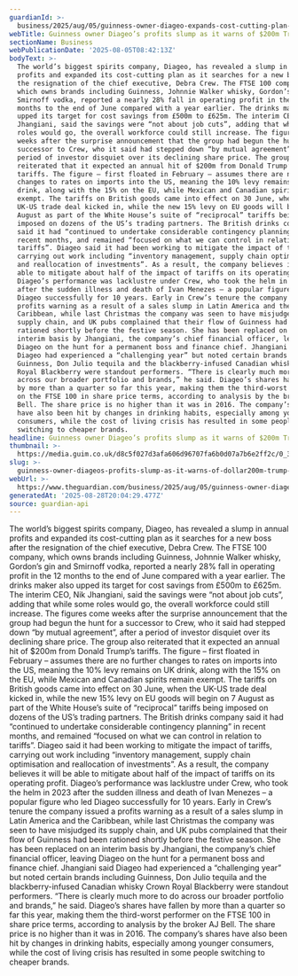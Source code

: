 ```yaml
---
guardianId: >-
  business/2025/aug/05/guinness-owner-diageo-expands-cost-cutting-plan-as-profits-slump
webTitle: Guinness owner Diageo’s profits slump as it warns of $200m Trump tariff hit
sectionName: Business
webPublicationDate: '2025-08-05T08:42:13Z'
bodyText: >-
  The world’s biggest spirits company, Diageo, has revealed a slump in annual
  profits and expanded its cost-cutting plan as it searches for a new boss after
  the resignation of the chief executive, Debra Crew. The FTSE 100 company,
  which owns brands including Guinness, Johnnie Walker whisky, Gordon’s gin and
  Smirnoff vodka, reported a nearly 28% fall in operating profit in the 12
  months to the end of June compared with a year earlier. The drinks maker also
  upped its target for cost savings from £500m to £625m. The interim CEO, Nik
  Jhangiani, said the savings were “not about job cuts”, adding that while some
  roles would go, the overall workforce could still increase. The figures come
  weeks after the surprise announcement that the group had begun the hunt for a
  successor to Crew, who it said had stepped down “by mutual agreement”, after a
  period of investor disquiet over its declining share price. The group also
  reiterated that it expected an annual hit of $200m from Donald Trump’s
  tariffs. The figure – first floated in February – assumes there are no further
  changes to rates on imports into the US, meaning the 10% levy remains on UK
  drink, along with the 15% on the EU, while Mexican and Canadian spirits remain
  exempt. The tariffs on British goods came into effect on 30 June, when the
  UK-US trade deal kicked in, while the new 15% levy on EU goods will begin on 7
  August as part of the White House’s suite of “reciprocal” tariffs being
  imposed on dozens of the US’s trading partners. The British drinks company
  said it had “continued to undertake considerable contingency planning” in
  recent months, and remained “focused on what we can control in relation to
  tariffs”. Diageo said it had been working to mitigate the impact of tariffs,
  carrying out work including “inventory management, supply chain optimisation
  and reallocation of investments”. As a result, the company believes it will be
  able to mitigate about half of the impact of tariffs on its operating profit.
  Diageo’s performance was lacklustre under Crew, who took the helm in 2023
  after the sudden illness and death of Ivan Menezes – a popular figure who led
  Diageo successfully for 10 years. Early in Crew’s tenure the company issued a
  profits warning as a result of a sales slump in Latin America and the
  Caribbean, while last Christmas the company was seen to have misjudged its
  supply chain, and UK pubs complained that their flow of Guinness had been
  rationed shortly before the festive season. She has been replaced on an
  interim basis by Jhangiani, the company’s chief financial officer, leaving
  Diageo on the hunt for a permanent boss and finance chief. Jhangiani said
  Diageo had experienced a “challenging year” but noted certain brands including
  Guinness, Don Julio tequila and the blackberry-infused Canadian whisky Crown
  Royal Blackberry were standout performers. “There is clearly much more to do
  across our broader portfolio and brands,” he said. Diageo’s shares have fallen
  by more than a quarter so far this year, making them the third-worst performer
  on the FTSE 100 in share price terms, according to analysis by the broker AJ
  Bell. The share price is no higher than it was in 2016. The company’s shares
  have also been hit by changes in drinking habits, especially among younger
  consumers, while the cost of living crisis has resulted in some people
  switching to cheaper brands.
headline: Guinness owner Diageo’s profits slump as it warns of $200m Trump tariff hit
thumbnail: >-
  https://media.guim.co.uk/d8c5f027d3afa606d96707fa6b0d07a7b6e2ff2c/0_320_4470_3575/500.jpg
slug: >-
  guinness-owner-diageos-profits-slump-as-it-warns-of-dollar200m-trump-tariff-hit
webUrl: >-
  https://www.theguardian.com/business/2025/aug/05/guinness-owner-diageo-expands-cost-cutting-plan-as-profits-slump
generatedAt: '2025-08-28T20:04:29.477Z'
source: guardian-api
---
```

The world’s biggest spirits company, Diageo, has revealed a slump in annual profits and expanded its cost-cutting plan as it searches for a new boss after the resignation of the chief executive, Debra Crew. The FTSE 100 company, which owns brands including Guinness, Johnnie Walker whisky, Gordon’s gin and Smirnoff vodka, reported a nearly 28% fall in operating profit in the 12 months to the end of June compared with a year earlier. The drinks maker also upped its target for cost savings from £500m to £625m. The interim CEO, Nik Jhangiani, said the savings were “not about job cuts”, adding that while some roles would go, the overall workforce could still increase. The figures come weeks after the surprise announcement that the group had begun the hunt for a successor to Crew, who it said had stepped down “by mutual agreement”, after a period of investor disquiet over its declining share price. The group also reiterated that it expected an annual hit of $200m from Donald Trump’s tariffs. The figure – first floated in February – assumes there are no further changes to rates on imports into the US, meaning the 10% levy remains on UK drink, along with the 15% on the EU, while Mexican and Canadian spirits remain exempt. The tariffs on British goods came into effect on 30 June, when the UK-US trade deal kicked in, while the new 15% levy on EU goods will begin on 7 August as part of the White House’s suite of “reciprocal” tariffs being imposed on dozens of the US’s trading partners. The British drinks company said it had “continued to undertake considerable contingency planning” in recent months, and remained “focused on what we can control in relation to tariffs”. Diageo said it had been working to mitigate the impact of tariffs, carrying out work including “inventory management, supply chain optimisation and reallocation of investments”. As a result, the company believes it will be able to mitigate about half of the impact of tariffs on its operating profit. Diageo’s performance was lacklustre under Crew, who took the helm in 2023 after the sudden illness and death of Ivan Menezes – a popular figure who led Diageo successfully for 10 years. Early in Crew’s tenure the company issued a profits warning as a result of a sales slump in Latin America and the Caribbean, while last Christmas the company was seen to have misjudged its supply chain, and UK pubs complained that their flow of Guinness had been rationed shortly before the festive season. She has been replaced on an interim basis by Jhangiani, the company’s chief financial officer, leaving Diageo on the hunt for a permanent boss and finance chief. Jhangiani said Diageo had experienced a “challenging year” but noted certain brands including Guinness, Don Julio tequila and the blackberry-infused Canadian whisky Crown Royal Blackberry were standout performers. “There is clearly much more to do across our broader portfolio and brands,” he said. Diageo’s shares have fallen by more than a quarter so far this year, making them the third-worst performer on the FTSE 100 in share price terms, according to analysis by the broker AJ Bell. The share price is no higher than it was in 2016. The company’s shares have also been hit by changes in drinking habits, especially among younger consumers, while the cost of living crisis has resulted in some people switching to cheaper brands.
